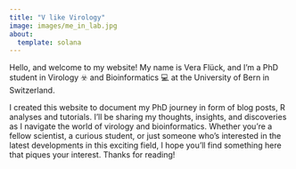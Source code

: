```yaml
---
title: "V like Virology"
image: images/me_in_lab.jpg
about:
  template: solana
---
```


Hello, and welcome to my website! My name is Vera Flück, and I'm a PhD student in Virology ☣️ and Bioinformatics 💻 at the University of Bern in Switzerland.

I created this website to document my PhD journey in form of blog posts, R analyses and tutorials. I'll be sharing my thoughts, insights, and discoveries as I navigate the world of virology and bioinformatics. Whether you're a fellow scientist, a curious student, or just someone who's interested in the latest developments in this exciting field, I hope you'll find something here that piques your interest. Thanks for reading!
